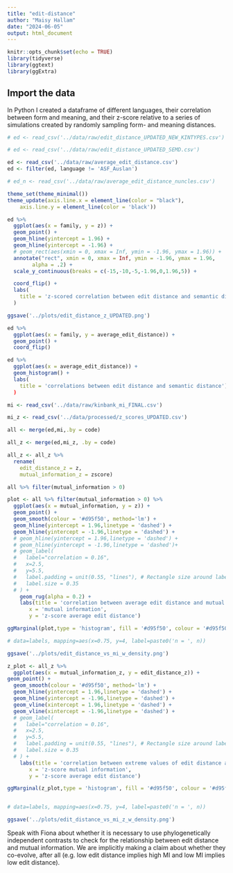```yaml
---
title: "edit-distance"
author: "Maisy Hallam"
date: "2024-06-05"
output: html_document
---
```


```r
knitr::opts_chunk$set(echo = TRUE)
library(tidyverse)
library(ggtext)
library(ggExtra)
```

## Import the data

In Python I created a dataframe of different languages, their correlation between form and meaning, and their z-score
relative to a series of simulations created by randomly sampling form- and meaning distances.

```r
# ed <- read_csv('../data/raw/edit_distance_UPDATED_NEW_KINTYPES.csv')

# ed <- read_csv('../data/raw/edit_distance_UPDATED_SEMD.csv')

ed <- read_csv('../data/raw/average_edit_distance.csv')
ed <- filter(ed, language != 'ASF_Auslan')

# ed_n <- read_csv('../data/raw/average_edit_distance_nuncles.csv')
```

```r
theme_set(theme_minimal())
theme_update(axis.line.x = element_line(color = "black"),
    axis.line.y = element_line(color = 'black'))
```

```r
ed %>%
  ggplot(aes(x = family, y = z)) +
  geom_point() +
  geom_hline(yintercept = 1.96) +
  geom_hline(yintercept = -1.96) +
  # geom_rect(aes(xmin = 0, xmax = Inf, ymin = -1.96, ymax = 1.96)) +
  annotate("rect", xmin = 0, xmax = Inf, ymin = -1.96, ymax = 1.96,
        alpha = .2) +
  scale_y_continuous(breaks = c(-15,-10,-5,-1.96,0,1.96,5)) +

  coord_flip() +
  labs(
    title = 'z-scored correlation between edit distance and semantic distance'
  )

ggsave('../plots/edit_distance_z_UPDATED.png')
```

```r
ed %>%
  ggplot(aes(x = family, y = average_edit_distance)) +
  geom_point() +
  coord_flip()
```


```r
ed %>%
  ggplot(aes(x = average_edit_distance)) +
  geom_histogram() +
  labs(
    title = 'correlations between edit distance and semantic distance')
  )
```

```r
mi <- read_csv('../data/raw/kinbank_mi_FINAL.csv')

mi_z <- read_csv('../data/processed/z_scores_UPDATED.csv')

```

```r
all <- merge(ed,mi,.by = code)

all_z <- merge(ed,mi_z, .by = code)

all_z <- all_z %>%
  rename(
    edit_distance_z = z,
    mutual_information_z = zscore)
```


```r
all %>% filter(mutual_information > 0)
```

```r
plot <- all %>% filter(mutual_information > 0) %>%
  ggplot(aes(x = mutual_information, y = z)) +
  geom_point() +
  geom_smooth(colour = '#d95f50', method='lm') +
  geom_hline(yintercept = 1.96,linetype = 'dashed') +
  geom_hline(yintercept = -1.96,linetype = 'dashed') +
  # geom_hline(yintercept = 1.96,linetype = 'dashed') +
  # geom_hline(yintercept = -1.96,linetype = 'dashed')+
  # geom_label(
  #   label="correlation = 0.16", 
  #   x=2.5,
  #   y=5.5,
  #   label.padding = unit(0.55, "lines"), # Rectangle size around label
  #   label.size = 0.35
  # ) +
    geom_rug(alpha = 0.2) +
    labs(title = 'correlation between average edit distance and mutual information',
       x = 'mutual information',
       y = 'z-score average edit distance')

ggMarginal(plot,type = 'histogram', fill = '#d95f50', colour = '#d95f50',alpha = 0.2)

# data=labels, mapping=aes(x=0.75, y=4, label=paste0('n = ', n))

ggsave('../plots/edit_distance_vs_mi_w_density.png')
```



```r
z_plot <- all_z %>% 
  ggplot(aes(x = mutual_information_z, y = edit_distance_z)) +
geom_point() + 
  geom_smooth(colour = '#d95f50', method='lm') +
  geom_hline(yintercept = 1.96,linetype = 'dashed') +
  geom_hline(yintercept = -1.96,linetype = 'dashed') +
  geom_vline(xintercept = 1.96,linetype = 'dashed') +
  geom_vline(xintercept = -1.96,linetype = 'dashed') +
  # geom_label(
  #   label="correlation = 0.16", 
  #   x=2.5,
  #   y=5.5,
  #   label.padding = unit(0.55, "lines"), # Rectangle size around label
  #   label.size = 0.35
  # ) +
    labs(title = 'correlation between extreme values of edit distance and mutual information',
       x = 'z-score mutual information',
       y = 'z-score average edit distance')

ggMarginal(z_plot,type = 'histogram', fill = '#d95f50', colour = '#d95f50',alpha = 0.2,size = 10)


# data=labels, mapping=aes(x=0.75, y=4, label=paste0('n = ', n))

ggsave('../plots/edit_distance_vs_mi_z_w_density.png')

```

Speak with Fiona about whether it is necessary to use phylogenetically independent contrasts to check
for the relationship between edit distance and mutual information. We are implicitly making a claim about whether they co-evolve, after all (e.g. low edit distance implies high MI and low MI implies low edit distance).

